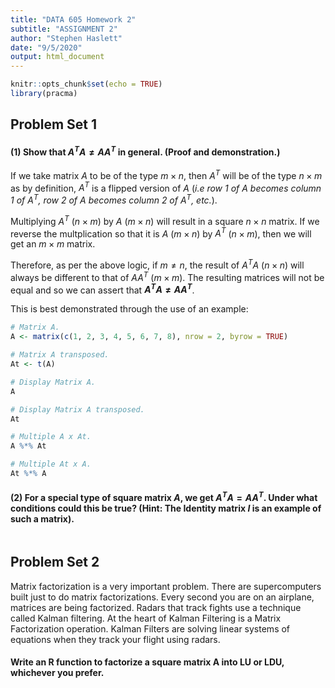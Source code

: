 ```yaml
---
title: "DATA 605 Homework 2"
subtitle: "ASSIGNMENT 2"
author: "Stephen Haslett"
date: "9/5/2020"
output: html_document
---
```


```r
knitr::opts_chunk$set(echo = TRUE)
library(pracma)
```

## Problem Set 1

#### (1) Show that $A^{T} A \ne AA^{T}$ in general. (Proof and demonstration.)

If we take matrix $A$ to be of the type $m \times n$, then $A^{T}$ will be of the type $n \times m$ as by definition, $A^{T}$ is a flipped version of $A$ (_i.e row 1 of $A$ becomes column 1 of $A^{T}$, row 2 of $A$ becomes column 2 of $A^{T}$, etc._).

Multiplying $A^{T}$ ($n \times m$) by $A$ ($m \times n$) will result in a square $n \times n$ matrix. If we reverse the multplication so that it is $A$ ($m \times n$) by $A^{T}$ ($n \times m$), then we will get an $m \times m$ matrix.

Therefore, as per the above logic, if $m \ne n$, the result of $A^{T} A$ ($n \times n$) will always be different to that of $AA^{T}$ ($m \times m$). The resulting matrices will not be equal and so we can assert that **$A^{T} A \ne AA^{T}$**.

This is best demonstrated through the use of an example:

```r
# Matrix A.
A <- matrix(c(1, 2, 3, 4, 5, 6, 7, 8), nrow = 2, byrow = TRUE)

# Matrix A transposed.
At <- t(A)

# Display Matrix A.
A

# Display Matrix A transposed.
At

# Multiple A x At.
A %*% At

# Multiple At x A.
At %*% A
```

#### (2) For a special type of square matrix $A$, we get $A^{T} A = AA^{T}$. Under what conditions could this be true? (Hint: The Identity matrix $I$ is an example of such a matrix).

```r

```

## Problem Set 2

Matrix factorization is a very important problem. There are supercomputers built just to do matrix factorizations. Every second you are on an airplane, matrices are being
factorized. Radars that track fights use a technique called Kalman filtering. At the heart of Kalman Filtering is a Matrix Factorization operation. Kalman Filters are solving linear
systems of equations when they track your flight using radars.

#### Write an R function to factorize a square matrix A into LU or LDU, whichever you prefer.



